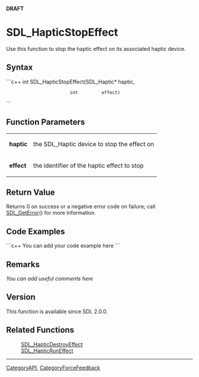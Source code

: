<span color="red">'''DRAFT'''</span>

= SDL_HapticStopEffect =
Use this function to stop the haptic effect on its associated haptic device.


== Syntax ==
```c++
int SDL_HapticStopEffect(SDL_Haptic* haptic,
                         int         effect)
```

== Function Parameters ==
{|
|'''haptic'''
|the SDL_Haptic device to stop the effect on
|-
|'''effect'''
|the <!-- ID --> identifier of the haptic effect to stop
|}

== Return Value ==
Returns 0 on success or a negative error code on failure; call [[SDL_GetError]]() for more information.

== Code Examples ==
```c++
You can add your code example here
```

== Remarks ==
''You can add useful comments here''

== Version ==
This function is available since SDL 2.0.0.

== Related Functions ==
:[[SDL_HapticDestroyEffect]]
:[[SDL_HapticRunEffect]]

----
[[CategoryAPI]], [[CategoryForceFeedback]]
